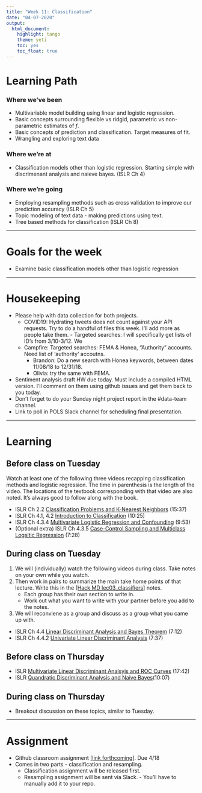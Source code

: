 ```yaml
---
title: "Week 11: Classification"
date: "04-07-2020"
output:   
  html_document: 
    highlight: tango
    theme: yeti
    toc: yes
    toc_float: true
---
```


# Learning Path

### Where we've been

* Multivariable model building using linear and logistic regression. 
* Basic concepts surrounding flexible vs ridgid, parametric vs non-parametric estimates of $f$. 
* Basic concepts of prediction and classification. Target measures of fit. 
* Wrangling and exploring text data

### Where we're at

* Classification models other than logistic regression. Starting simple with discrimenant analysis and naieve bayes. (ISLR Ch 4)

### Where we're going

* Employing resampling methods such as cross validation to improve our prediction accuracy (ISLR Ch 5)
* Topic modeling of text data - making predictions using text. 
* Tree based methods for classification (ISLR Ch 8)


----

# Goals for the week

* Examine basic classification models other than logistic regression 

----

# Housekeeping 

* Please help with data collection for both projects. 
    - COVID19: Hydrating tweets does not count against your API requests. Try to do a handful of files this week. I'll add more as people take them. 
               - Targeted searches: I will specifically get lists of ID's from 3/10-3/12. We
    - Campfire: Targeted searches: FEMA & Honea, "Authority" accounts. Need list of 'authority' accoutns. 
        * Brandon: Do a new search with Honea keywords, between dates 11/08/18 to 12/31/18. 
        * Olivia: try the same with FEMA. 
* Sentiment analysis draft HW due today. Must include a compiled HTML version. I'll comment on them using github issues and get them back to you today. 
* Don't forget to do your Sunday night project report in the #data-team channel. 
* Link to poll in POLS Slack channel for scheduling final presentation. 

----

# Learning

## Before class on Tuesday
Watch at least one of the following three videos recapping classification methods and logistic regression. The time in parenthesis is the length of the video. The locations of the textbook corresponding with that video are also noted. It's always good to follow along with the book. 

* ISLR Ch 2.2 [Classification Problems and K-Nearest Neighbors](https://www.youtube.com/watch?v=RfrGiG1Hm3M) (15:37)
* ISLR Ch 4.1, 4.2 [Introduction to Classification](https://www.youtube.com/watch?v=RfrGiG1Hm3M) (10:25)
* ISLR Ch 4.3.4 [Multivariate Logistic Regression and Confounding](https://www.youtube.com/watch?v=MpX8rVv_u4E) (9:53)
* (Optional extra) ISLR Ch 4.3.5 [Case-Control Sampling and Multiclass Logsitic Regression](https://www.youtube.com/watch?v=GavRXXEHGqU) (7:28)

## During class on Tuesday

1. We will (individually) watch the following videos during class. Take notes on your own while you watch. 
2. Then work in pairs to summarize the main take home points of that lecture. Write this in the [[Hack MD lec03_classifiers]](https://hackmd.io/@norcalbiostat/lec03_classifiers) notes.
    - Each group has their own section to write in. 
    - Work out what you want to write with your partner before you add to the notes. 
3. We will reconviene as a group and discuss as a group what you came up with. 

* ISLR Ch 4.4 [Linear Discriminant Analysis and Bayes Theorem](https://www.youtube.com/watch?v=RfrGiG1Hm3M) (7:12)
* ISLR Ch 4.4.2 [Univariate Linear Discriminant Analysis](https://www.youtube.com/watch?v=QG0pVJXT6EU) (7:37)



## Before class on Thursday
* ISLR [Multivariate Linear Discriminant Analsyis and ROC Curves](https://www.youtube.com/watch?v=X4VDZDp2vqw) (17:42)
* ISLR [Quandratic Discriminant Analysis and Naive Bayes](https://www.youtube.com/watch?v=6FiNGTYAOAA)(10:07)


## During class on Thursday

* Breakout discussion on these topics, similar to Tuesday. 

----

# Assignment

* Github classroom assignment [[link forthcoming]](). Due 4/18
* Comes in two parts - classification and resampling. 
    - Classification assignment will be released first. 
    - Resampling assignment will be sent via Slack. - You'll have to manually add it to your repo. 
    
    
    

